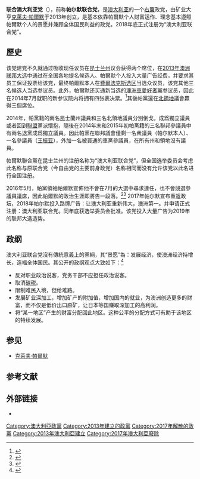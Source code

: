 {{noteTA
|G1=地名
|G2=Show
|1=zh-cn:澳大利亚;zh-hk:澳洲;zh:澳大利亞;
|2=zh-hk:女皇;zh-tw:女王;
}}
{{Infobox political party
|country = 澳大利亚
|name_english = 聯合澳大利亚黨
|name_native = United Australia Party
|logo = 
|leader = [[克萊夫·帕爾默|克萊夫·帕爾默]]
|president =
|foundation = 2013年
|dissolution =2017年
|founder = [[克萊夫·帕爾默|克萊夫·帕爾默]]
|headquarters = [[昆士兰|昆士兰]][[布里斯本|布里斯本]]女王街380号
|ideology = [[右翼民粹主义|右翼民粹主义]]<br>{{le|澳大利亚民族主义|Australian nationalism}}
|position = [[右翼|右翼]]
|colours = {{Colour box|#FFED00}} [[黄色|黄色]]
|website = {{URL|http://unitedaustralia.org/ }}<br>{{URL|http://palmerunited.com/ }}
|colorcode = Yellow
|seats1_title       = [[澳大利亚众议院|澳大利亚众议院]]
|seats1             = {{Infobox political party/seats|0|150|hex=#FFED00}}
|seats2_title       = [[澳大利亚参议院|澳大利亚参议院]]
|seats2             = {{Infobox political party/seats|1|76|hex=#FFED00}}
}}

'''联合澳大利亚党'''（{{lang-en|United Australia Party}}），前称'''帕尔默联合党'''，是[[澳大利亚|澳大利亚]]的一个[[右翼|右翼]]政党，由矿业大亨[[克萊夫·帕爾默|克萊夫·帕爾默]]于2013年创立，是基本依靠帕爾默个人财富运作、理念基本遵照帕爾默个人的景愿并兼顾全体国民利益的政党。2018年底正式注册为“澳大利亚联合党”。

== 歷史 ==
该党建党不久就通过吸收现任议员在[[昆士兰州|昆士兰州]]议会获得两个席位，在[[2013年澳洲联邦大选|2013年澳洲联邦大选]]中通过在全国各地提名候选人、帕爾默个人投入大量广告经费，并要求其员工保证投票给该党，最终帕爾默本人在[[費爾法克斯_(澳大利亞國會選區)|費爾法克斯选区]]当选众议员，该党其他三名候选人当选参议员。此外，帕爾默还买通新当选的[[澳洲車愛好者黨|澳洲車愛好者黨]]参议员，因此在2014年7月就职的新参议院内将拥有四张表决票。<ref>{{Cite web |url=http://www.abc.net.au/news/2013-10-10/clive-palmer-joins-forces-with-motoring-enthusiast-ricky-muir-i/5013556 |title=ABC: Clive Palmer joins forces with Motoring Enthusiast's Ricky Muir |accessdate=2013-11-04 |archive-date=2013-11-06 |archive-url=https://web.archive.org/web/20131106042002/http://www.abc.net.au/news/2013-10-10/clive-palmer-joins-forces-with-motoring-enthusiast-ricky-muir-i/5013556 |dead-url=no }}</ref>其後帕黨還在[[北領地|北領地]]議會贏得三個席位。

2014年，帕黨籍的兩名昆士蘭州議員和三名北領地議員分別倒戈，成爲獨立議員或者回到[[聯盟_(澳洲)|聯盟]]黨派懷抱，隨後在2014年末和2015年初帕黨籍的三名聯邦參議員中有兩名退黨成爲獨立議員。因此帕黨在聯邦議會僅剩一名衆議員（帕尔默本人）、一名參議員（[[王振亚|王振亚]]），外加一名被買通的車黨參議員，在所有州和領地沒有議員。

帕爾默聯合黨在昆士兰州的注册名称为“澳大利亚联合党”，但全国选举委员会考虑此名称与原联合党（今自由党的主要前身政党）名称相同而没有允许该党以此名进行全国注册。

2016年5月，帕黨領袖帕爾默宣佈他不會在7月的大選中尋求連任，也不會競選參議員議席，因此帕爾默的政治生涯即將告一段落。<ref>{{cite news|url=http://www.abc.net.au/news/2016-05-04/clive-palmer-will-not-see-reelection-of-house-of-representative/7382498|title=Clive Palmer will not seek re-election in House of Representatives|work=ABC News|date=4 May 2016}}</ref><ref>{{cite web|url=http://www.9news.com.au/National/2016/05/23/11/27/Clive-Palmer-rules-out-Senate-seat-run|title='Everyone was out to get me': Palmer|date=23 May 2016|work=Ninemsn|accessdate=2016-06-03|archive-date=2016-05-24|archive-url=https://web.archive.org/web/20160524103258/http://www.9news.com.au/national/2016/05/23/11/27/clive-palmer-rules-out-senate-seat-run|dead-url=no}}</ref>
2017年帕尔默宣布重返政坛，2018年帕尔默投入路牌广告：让澳大利亚重新伟大，澳洲第一。并申请正式注册：澳大利亚联合党。同年底获选举委员会批准。该党投入大量广告为2019年的联邦大选造势。

== 政纲 ==
澳大利亚联合党沒有傳統意義上的黨綱，其“景愿”為：发展经济，使澳洲经济持增长，造褔全体国民。其公开的政纲观点大致如下：<ref>{{Cite web |url=http://palmerunited.com/policies/ |title=Palmer United - Policies |accessdate=2013-11-04 |archive-date=2013-10-28 |archive-url=https://web.archive.org/web/20131028021033/http://palmerunited.com/policies/ |dead-url=no }}</ref>
*反对职业政治说客，党务干部不应担任政治说客。
*取消[[碳税|碳税]]。
*限制难民入境，但给难路。
*发展矿业深加工，增加矿产的附加值，增加国内的就业，为澳洲创造更多的财富，而不仅是低价出口原矿，让日本等国赚取深加工的高利润。
*将“某一地区”产生的财富分配回此地区。这种公平的分配方式可有助于该地区的特续发展。

== 参见 ==
* [[克萊夫·帕爾默|克萊夫·帕爾默]]

== 参考文献 ==
{{Reflist|2}}

== 外部链接 ==
* {{Official|http://palmerunited.com/}}

{{澳大利亚政党}}

[[Category:澳大利亞政黨|Category:澳大利亞政黨]]
[[Category:2013年建立的政黨|Category:2013年建立的政黨]]
[[Category:2017年解散的政黨|Category:2017年解散的政黨]]
[[Category:2013年澳大利亞建立|Category:2013年澳大利亞建立]]
[[Category:2017年澳大利亞廢除|Category:2017年澳大利亞廢除]]